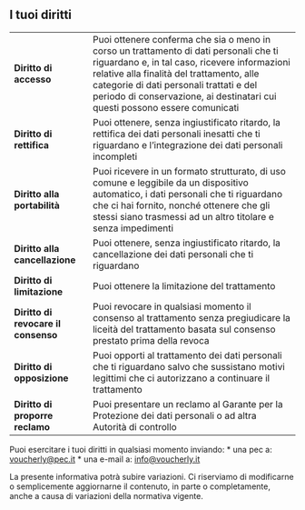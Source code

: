 ## I tuoi diritti

|  |  |
|---|---|
| **Diritto di accesso** | Puoi ottenere conferma che sia o meno in corso un trattamento di dati personali che ti riguardano e, in tal caso, ricevere informazioni relative alla finalità del trattamento, alle categorie di dati personali trattati e del periodo di conservazione, ai destinatari cui questi possono essere comunicati |
| **Diritto di rettifica** | Puoi ottenere, senza ingiustificato ritardo, la rettifica dei dati personali inesatti che ti riguardano e l’integrazione dei dati personali incompleti |
| **Diritto alla portabilità** | Puoi ricevere in un formato strutturato, di uso comune e leggibile da un dispositivo automatico, i dati personali che ti riguardano che ci hai fornito, nonché ottenere che gli stessi siano trasmessi ad un altro titolare e senza impedimenti |
| **Diritto alla cancellazione** | Puoi ottenere, senza ingiustificato ritardo, la cancellazione dei dati personali che ti riguardano |
| **Diritto di limitazione** | Puoi ottenere la limitazione del trattamento |
| **Diritto di revocare il consenso** | Puoi revocare in qualsiasi momento il consenso al trattamento senza pregiudicare la liceità del trattamento basata sul consenso prestato prima della revoca |
| **Diritto di opposizione** | Puoi opporti al trattamento dei dati personali che ti riguardano salvo che sussistano motivi legittimi che ci autorizzano a continuare il trattamento |
| **Diritto di proporre reclamo** | Puoi presentare un reclamo al Garante per la Protezione dei dati personali o ad altra Autorità di controllo |

Puoi esercitare i tuoi diritti in qualsiasi momento inviando:
    *   una pec a: voucherly@pec.it
    *   una e-mail a: info@voucherly.it

La presente informativa potrà subire variazioni. Ci riserviamo di modificarne o semplicemente aggiornarne il contenuto, in parte o completamente, anche a causa di variazioni della normativa vigente.